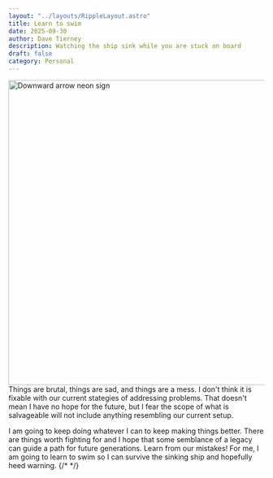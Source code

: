 ```yaml
---
layout: "../layouts/RippleLayout.astro"
title: Learn to swim
date: 2025-09-30
author: Dave Tierney
description: Watching the ship sink while you are stuck on board
draft: false
category: Personal
---
```



<Image
  src={downward}
  alt="Downward arrow neon sign"
  height="600"
  width="1200"
/>
Things are brutal, things are sad, and things are a mess. I don't think it is fixable
with our current stategies of addressing problems. That doesn't mean I have no hope
for the future, but I fear the scope of what is salvageable will not include anything
resembling our current setup.

I am going to keep doing whatever I can to keep making things better. There are things worth fighting for and I hope that some semblance of a legacy can guide a path for future generations. Learn from our mistakes! For me, I am going to learn to swim so I can survive the sinking ship and hopefully heed warning.
{/* <a href="" target="_blank" rel="noopener" className="whitespace-nowrap underline decoration-neon transition hover:text-neon"></a> */}
